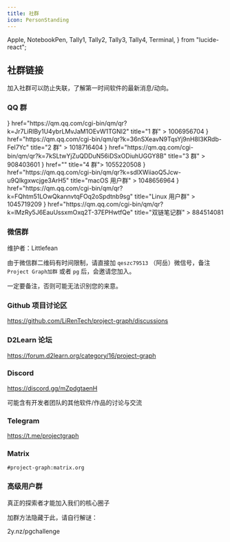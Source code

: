 ```yaml
---
title: 社群
icon: PersonStanding
---
```


  Apple,
  NotebookPen,
  Tally1,
  Tally2,
  Tally3,
  Tally4,
  Terminal,
} from "lucide-react";

## 社群链接

加入社群可以防止失联，了解第一时间软件的最新消息/动向。

### QQ 群

<Cards>
  <Card
    icon={<Tally1 />}
    href="https://qm.qq.com/cgi-bin/qm/qr?k=Jr7LiRIBy1U4ybrLMvJaM1OEvW1TGNI2"
    title="1 群"
  >
    1006956704
  </Card>
  <Card
    icon={<Tally2 />}
    href="https://qm.qq.com/cgi-bin/qm/qr?k=36nSXeavN9TqsYj9nH8I3KRdb-FeI7Yc"
    title="2 群"
  >
    1018716404
  </Card>
  <Card
    icon={<Tally3 />}
    href="https://qm.qq.com/cgi-bin/qm/qr?k=7kSLtwYjZuQDDuN56iDSxODiuhUGGY8B"
    title="3 群"
  >
    908403601
  </Card>
  <Card icon={<Tally4 />} href="" title="4 群">
    1055220508
  </Card>
  <Card
    icon={<Apple />}
    href="https://qm.qq.com/cgi-bin/qm/qr?k=sdlXWiiaoQ5Jcw-u9QIkgxwcjge3ArH5"
    title="macOS 用户群"
  >
    1048656964
  </Card>
  <Card
    icon={<Terminal />}
    href="https://qm.qq.com/cgi-bin/qm/qr?k=FQhtm51LOwQkannvtqFOq2oSpdtnb9sg"
    title="Linux 用户群"
  >
    1045719209
  </Card>
  <Card
    icon={<NotebookPen />}
    href="https://qm.qq.com/cgi-bin/qm/qr?k=lMzRy5J6EauUssxmOxq2T-37EPHwtfQe"
    title="双链笔记群"
  >
    884514081
  </Card>
</Cards>

### 微信群

维护者：Littlefean

由于微信群二维码有时间限制，请直接加 `qeszc79513` （阿岳）微信号，备注 `Project Graph加群` 或者 `pg` 后，会邀请您加入。

一定要备注，否则可能无法识别您的来意。

### Github 项目讨论区

https://github.com/LiRenTech/project-graph/discussions

### D2Learn 论坛

https://forum.d2learn.org/category/16/project-graph

### Discord

https://discord.gg/mZpdgtaenH

<Callout>可能含有开发者团队的其他软件/作品的讨论与交流</Callout>

### Telegram

https://t.me/projectgraph

### Matrix

`#project-graph:matrix.org`

### 高级用户群

真正的探索者才能加入我们的核心圈子

加群方法隐藏于此，请自行解谜：

2y.nz/pgchallenge
